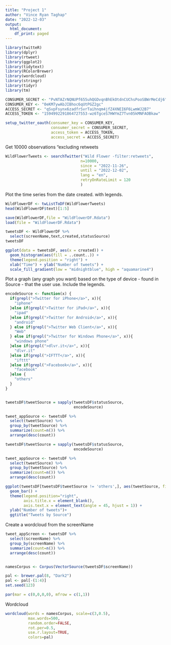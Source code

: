 ```yaml
---
title: "Project 1"
author: "Vince Ryan Taghap"
date: "2022-12-03"
output:
  html_document:
    df_print: paged
---
```

```r
library(twitteR)
library(dplyr)
library(rtweet)
library(ggplot2)
library(tidytext)
library(RColorBrewer)
library(wordcloud)
library(stringr)
library(tidyr)
library(tm)
```

```r
CONSUMER_SECRET <- "PvNTAZrNQNUPf655uhQGDvqnBhEkOtdnCUChsPooSBWrMeCdj6"
CONSUMER_KEY <- "0eKM7ywAbJIBhoc6qUtPGZ2gc"
ACCESS_SECRET <- "qSvpFsynx6zadfrSvrTaihnqm4jfZ4XNEI6F6LwmWJ2B7"
ACCESS_TOKEN <- "1594992291864727553-wz6TgceS7HWYmZ7Tvn05kMNFAOBkaw"

```

```r
setup_twitter_oauth(consumer_key = CONSUMER_KEY,
                    consumer_secret = CONSUMER_SECRET,
                    access_token = ACCESS_TOKEN,
                    access_secret = ACCESS_SECRET)
```
\hfill\break
Get 10000 observations "excluding retweets
```r
WildFlowerTweets <- searchTwitter("Wild Flower -filter:retweets",
                                 n=10000,
                                 since = "2022-11-26",
                                 until = "2022-12-02",
                                 lang = "en",
                                 retryOnRateLimit = 120
                                 )
```
\hfill\break
Plot the time series from the date created. with legends. 
```r
WildFlowerDF <- twListToDF(WildFlowerTweets)
head(WildFlowerDF$text)[1:5]
```

```r
save(WildFlowerDF,file = "WildFlowerDF.Rdata")
load(file = "WildFlowerDF.Rdata")
```

```r
tweetsDF <- WildFlowerDF %>%
  select(screenName,text,created,statusSource)
tweetsDF
```
\hfill\break
\hfill\break

```r

ggplot(data = tweetsDF, aes(x = created)) +
  geom_histogram(aes(fill = ..count..)) +
  theme(legend.position = "right") +
  xlab("Time") + ylab("Number of tweets") + 
  scale_fill_gradient(low = "midnightblue", high = "aquamarine4")


```

Plot a graph (any graph you want)  based on the type of device - 
found in Source - that the user use. Include the legends.

```r
encodeSource <- function(x) {
  if(grepl(">Twitter for iPhone</a>", x)){
    "iphone"
  }else if(grepl(">Twitter for iPad</a>", x)){
    "ipad"
  }else if(grepl(">Twitter for Android</a>", x)){
    "android"
  } else if(grepl(">Twitter Web Client</a>", x)){
    "Web"
  } else if(grepl(">Twitter for Windows Phone</a>", x)){
    "windows phone"
  }else if(grepl(">dlvr.it</a>", x)){
    "dlvr.it"
  }else if(grepl(">IFTTT</a>", x)){
    "ifttt"
  }else if(grepl(">Facebook</a>", x)){  
    "facebook"
  }else {
    "others"
  }
}


tweetsDF$tweetSource = sapply(tweetsDF$statusSource, 
                              encodeSource)

tweet_appSource <- tweetsDF %>% 
  select(tweetSource) %>%
  group_by(tweetSource) %>%
  summarize(count=n()) %>%
  arrange(desc(count)) 

tweetsDF$tweetSource = sapply(tweetsDF$statusSource, 
                              encodeSource)

tweet_appSource <- tweetsDF %>% 
  select(tweetSource) %>%
  group_by(tweetSource) %>%
  summarize(count=n()) %>%
  arrange(desc(count)) 
```
\hfill\break
\hfill\break

```r
ggplot(tweetsDF[tweetsDF$tweetSource != 'others',], aes(tweetSource, fill = tweetSource)) +
  geom_bar() +
  theme(legend.position="right",
        axis.title.x = element_blank(),
        axis.text.x = element_text(angle = 45, hjust = 1)) +
  ylab("Number of tweets")+
  ggtitle("Tweets by Source")

```

Create a wordcloud from the screenName
```r
tweet_appScreen <- tweetsDF %>%
  select(screenName) %>%
  group_by(screenName) %>%
  summarize(count=n()) %>%
  arrange(desc(count)) 


namesCorpus <- Corpus(VectorSource(tweetsDF$screenName))

pal <- brewer.pal(8, "Dark2")
pal <- pal[-(1:4)]
set.seed(123)

par(mar = c(0,0,0,0), mfrow = c(1,1))

```
\hfill\break
\hfill\break

Wordcloud

```r
wordcloud(words = namesCorpus, scale=c(3,0.5),
          max.words=500,
          random.order=FALSE,
          rot.per=0.5,
          use.r.layout=TRUE,
          colors=pal)
```